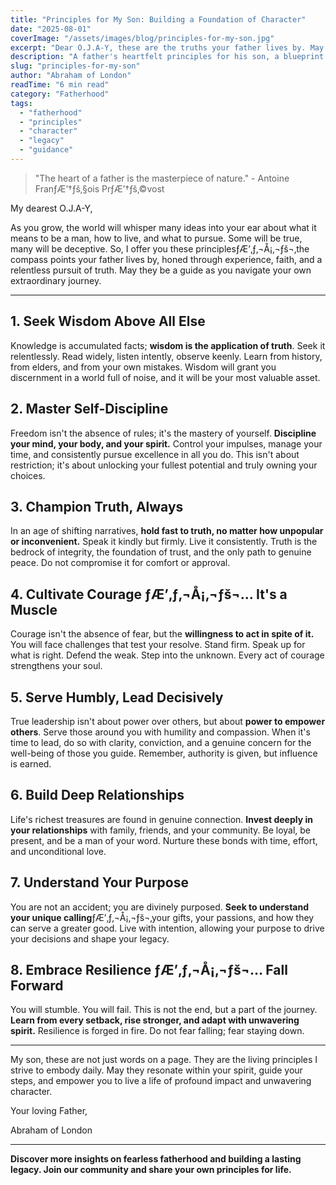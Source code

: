 ```yaml
---
title: "Principles for My Son: Building a Foundation of Character"
date: "2025-08-01"
coverImage: "/assets/images/blog/principles-for-my-son.jpg"
excerpt: "Dear O.J.A-Y, these are the truths your father lives by. May they be a compass for your own journey."
description: "A father's heartfelt principles for his son, a blueprint for building unshakeable character, integrity, and purpose in life."
slug: "principles-for-my-son"
author: "Abraham of London"
readTime: "6 min read"
category: "Fatherhood"
tags:
  - "fatherhood"
  - "principles"
  - "character"
  - "legacy"
  - "guidance"
---
```


> "The heart of a father is the masterpiece of nature." - Antoine FranƒÆ’†ƒš‚§ois PrƒÆ’†ƒš‚©vost

My dearest O.J.A-Y,

As you grow, the world will whisper many ideas into your ear about what it means to be a man, how to live, and what to pursue. Some will be true, many will be deceptive. So, I offer you these principlesƒÆ’‚ƒ‚¬Å¡‚¬ƒš¬‚the compass points your father lives by, honed through experience, faith, and a relentless pursuit of truth. May they be a guide as you navigate your own extraordinary journey.

---

## 1. Seek Wisdom Above All Else

Knowledge is accumulated facts; **wisdom is the application of truth**. Seek it relentlessly. Read widely, listen intently, observe keenly. Learn from history, from elders, and from your own mistakes. Wisdom will grant you discernment in a world full of noise, and it will be your most valuable asset.

## 2. Master Self-Discipline

Freedom isn't the absence of rules; it's the mastery of yourself. **Discipline your mind, your body, and your spirit.** Control your impulses, manage your time, and consistently pursue excellence in all you do. This isn't about restriction; it's about unlocking your fullest potential and truly owning your choices.

## 3. Champion Truth, Always

In an age of shifting narratives, **hold fast to truth, no matter how unpopular or inconvenient.** Speak it kindly but firmly. Live it consistently. Truth is the bedrock of integrity, the foundation of trust, and the only path to genuine peace. Do not compromise it for comfort or approval.

## 4. Cultivate Courage ƒÆ’‚ƒ‚¬Å¡‚¬ƒš¬… It's a Muscle

Courage isn't the absence of fear, but the **willingness to act in spite of it.** You will face challenges that test your resolve. Stand firm. Speak up for what is right. Defend the weak. Step into the unknown. Every act of courage strengthens your soul.

## 5. Serve Humbly, Lead Decisively

True leadership isn't about power over others, but about **power to empower others**. Serve those around you with humility and compassion. When it's time to lead, do so with clarity, conviction, and a genuine concern for the well-being of those you guide. Remember, authority is given, but influence is earned.

## 6. Build Deep Relationships

Life's richest treasures are found in genuine connection. **Invest deeply in your relationships** with family, friends, and your community. Be loyal, be present, and be a man of your word. Nurture these bonds with time, effort, and unconditional love.

## 7. Understand Your Purpose

You are not an accident; you are divinely purposed. **Seek to understand your unique calling**ƒÆ’‚ƒ‚¬Å¡‚¬ƒš¬‚your gifts, your passions, and how they can serve a greater good. Live with intention, allowing your purpose to drive your decisions and shape your legacy.

## 8. Embrace Resilience ƒÆ’‚ƒ‚¬Å¡‚¬ƒš¬… Fall Forward

You will stumble. You will fail. This is not the end, but a part of the journey. **Learn from every setback, rise stronger, and adapt with unwavering spirit.** Resilience is forged in fire. Do not fear falling; fear staying down.

---

My son, these are not just words on a page. They are the living principles I strive to embody daily. May they resonate within your spirit, guide your steps, and empower you to live a life of profound impact and unwavering character.

Your loving Father,

Abraham of London

---

**Discover more insights on fearless fatherhood and building a lasting legacy. Join our community and share your own principles for life.**

